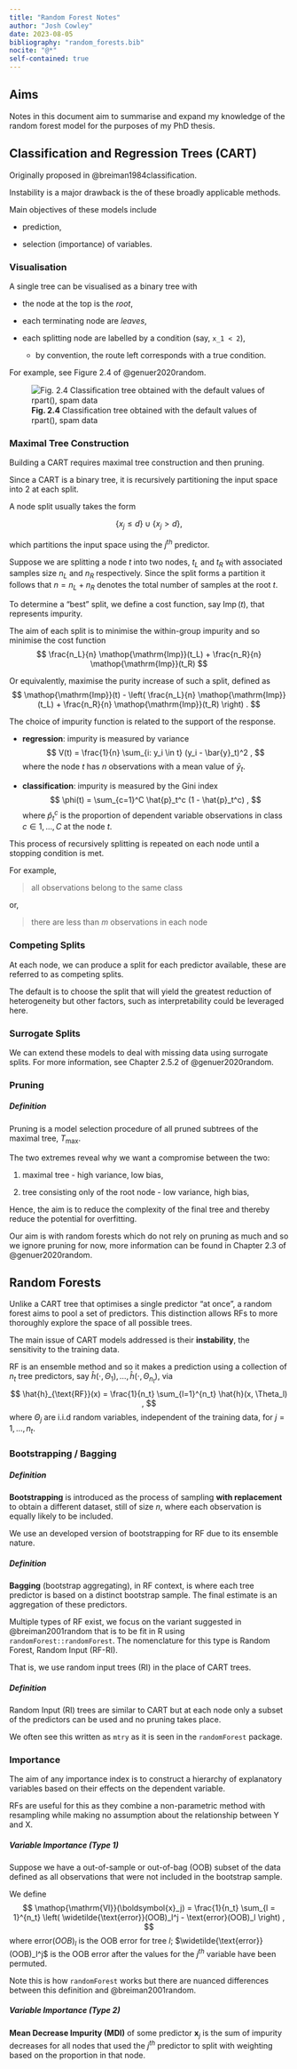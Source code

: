 ```yaml
---
title: "Random Forest Notes"
author: "Josh Cowley"
date: 2023-08-05
bibliography: "random_forests.bib"
nocite: "@*"
self-contained: true
---
```


\DeclareMathOperator{\Imp}{Imp}
\DeclareMathOperator{\VI}{VI}

## Aims

Notes in this document aim to summarise and expand my knowledge of the random
forest model for the purposes of my PhD thesis.

## Classification and Regression Trees (CART)

Originally proposed in @breiman1984classification.

Instability is a major drawback is the of these broadly applicable methods.

Main objectives of these models include

* prediction,

* selection (importance) of variables.

### Visualisation

A single tree can be visualised as a binary tree with

* the node at the top is the *root*,

* each terminating node are *leaves*,

* each splitting node are labelled by a condition (say, `x_1 < 2`),

  * by convention, the route left corresponds with a true condition.

For example, see Figure 2.4 of @genuer2020random.

![**Fig. 2.4** Classiﬁcation tree obtained with the default values of rpart(), spam data](images/Genuer2020-fig-2-4)

### Maximal Tree Construction

Building a CART requires maximal tree construction and then pruning.

Since a CART is a binary tree, it is recursively partitioning the input space
into 2 at each split.

A node split usually takes the form

$$
    \{x_j \leq d\} \cup \{x_j > d\}
    ,
$$

which partitions the input space using the $j^{th}$ predictor.

Suppose we are splitting a node $t$ into two nodes, $t_L$ and $t_R$ with
associated samples size $n_L$ and $n_R$ respectively.
Since the split forms a partition it follows that $n = n_L + n_R$ denotes
the total number of samples at the root $t$.

To determine a "best" split, we define a cost function, say $\Imp(t)$, that
represents impurity.

The aim of each split is to minimise the within-group impurity and so minimise
the cost function
$$
    \frac{n_L}{n} \Imp(t_L) + \frac{n_R}{n} \Imp(t_R)
$$

Or equivalently, maximise the purity increase of such a split, defined as
$$
    \Imp(t)
    - \left( \frac{n_L}{n} \Imp(t_L) + \frac{n_R}{n} \Imp(t_R) \right)
    .
$$

The choice of impurity function is related to the support of the response.

* **regression**: impurity is measured by variance
  $$
      V(t) =
          \frac{1}{n} \sum_{i: y_i \in t} (y_i - \bar{y}_t)^2
      ,
  $$
  where the node $t$ has $n$ observations with a mean value of $\bar{y}_t$.

* **classification**: impurity is measured by the Gini index
  $$
      \phi(t)
          = \sum_{c=1}^C \hat{p}_t^c (1 - \hat{p}_t^c)
      ,
  $$
  where $\hat{p}_t^c$ is the proportion of dependent variable observations
  in class $c \in 1, \dots, C$ at the node $t$.


This process of recursively splitting is repeated on each node until a stopping
condition is met.

For example,

> all observations belong to the same class

or,

> there are less than $m$ observations in each node

### Competing Splits

At each node, we can produce a split for each predictor available, these are
referred to as competing splits.

The default is to choose the split that will yield the greatest reduction of
heterogeneity but other factors, such as interpretability could be leveraged
here.

### Surrogate Splits

We can extend these models to deal with missing data using surrogate splits.
For more information, see Chapter 2.5.2 of @genuer2020random.

### Pruning

::: {.callout-important}
##### Definition
Pruning is a model selection procedure of all pruned subtrees of the maximal
tree, $T_{\max}$.
:::

The two extremes reveal why we want a compromise between the two:

1. maximal tree - high variance, low bias,

1. tree consisting only of the root node - low variance, high bias,

Hence, the aim is to reduce the complexity of the final tree and thereby reduce
the potential for overfitting.

Our aim is with random forests which do not rely on pruning as much and so we
ignore pruning for now, more information can be found in Chapter 2.3 of
@genuer2020random.

## Random Forests

Unlike a CART tree that optimises a single predictor "at once", a random forest
aims to pool a set of predictors.
This distinction allows RFs to more thoroughly explore the space of all
possible trees.

The main issue of CART models addressed is their **instability**, the
sensitivity to the training data.

RF is an ensemble method and so it makes a prediction using a collection of
$n_t$ tree predictors, say
$\hat{h}(\cdot, \Theta_1), \dots, \hat{h}(\cdot, \Theta_{n_t})$, via
$$
    \hat{h}_{\text{RF}}(x)
        = \frac{1}{n_t}
          \sum_{l=1}^{n_t} \hat{h}(x, \Theta_l)
    ,
$$
where $\Theta_j$ are i.i.d random variables, independent of the training data,
for $j = 1, \dots, n_t$.

### Bootstrapping / Bagging

::: {.callout-important}
##### Definition
**Bootstrapping** is introduced as the process of sampling **with replacement**
to obtain a different dataset, still of size $n$, where each observation is
equally likely to be included.
:::

We use an developed version of bootstrapping for RF due to its ensemble nature.

::: {.callout-important}
##### Definition
**Bagging** (bootstrap aggregating), in RF context, is where each tree
predictor is based on a distinct bootstrap sample.
The final estimate is an aggregation of these predictors.
:::

Multiple types of RF exist, we focus on the variant suggested in
@breiman2001random that is to be fit in R using `randomForest::randomForest`.
The nomenclature for this type is Random Forest, Random Input (RF-RI).

That is, we use random input trees (RI) in the place of CART trees.

::: {.callout-important}
##### Definition
Random Input (RI) trees are similar to CART but at each node only a subset
of the predictors can be used and no pruning takes place.
:::

We often see this written as `mtry` as it is seen in the `randomForest`
package.

### Importance

The aim of any importance index is to construct a hierarchy of explanatory
variables based on their effects on the dependent variable.

RFs are useful for this as they combine a non-parametric method with resampling
while making no assumption about the relationship between Y and X.

::: {.callout-important}
##### Variable Importance (Type 1)
Suppose we have a out-of-sample or out-of-bag (OOB) subset of the data defined
as all observations that were not included in the bootstrap sample.

We define
$$
    \VI(\boldsymbol{x}_j)
        = \frac{1}{n_t} \sum_{l = 1}^{n_t} \left(
            \widetilde{\text{error}}(OOB)_l^j - \text{error}(OOB)_l
        \right)
    ,
$$
where $\text{error}(OOB)_l$ is the OOB error for tree $l$;
$\widetilde{\text{error}}(OOB)_l^j$ is the OOB error after the values for the
$j^{th}$ variable have been permuted.
:::

Note this is how `randomForest` works but there are nuanced differences between
this definition and @breiman2001random.


::: {.callout-important}
##### Variable Importance (Type 2)
**Mean Decrease Impurity (MDI)** of some predictor $\bm{x}_j$ is the sum of
impurity decreases for all nodes that used the $j^{th}$ predictor to split
with weighting based on the proportion in that node.
:::
